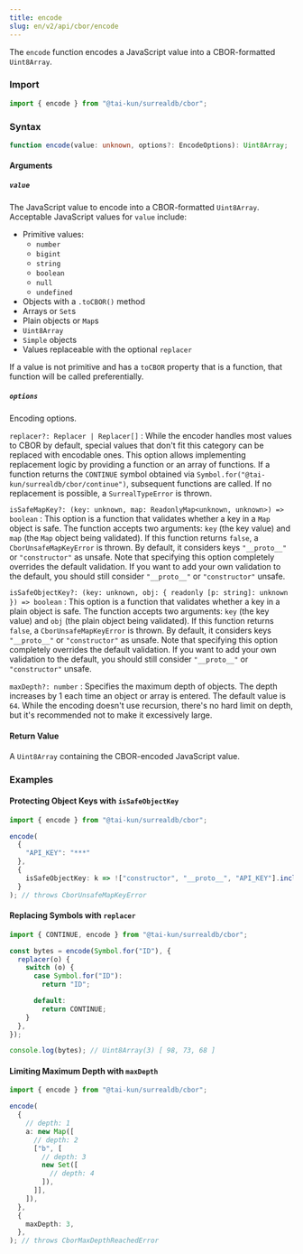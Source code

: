```yaml
---
title: encode
slug: en/v2/api/cbor/encode
---
```


The `encode` function encodes a JavaScript value into a CBOR-formatted `Uint8Array`.

### Import

```ts
import { encode } from "@tai-kun/surrealdb/cbor";
```

### Syntax

```ts
function encode(value: unknown, options?: EncodeOptions): Uint8Array;
```

#### Arguments

##### `value`

The JavaScript value to encode into a CBOR-formatted `Uint8Array`.  Acceptable JavaScript values for `value` include:

- Primitive values:
  - `number`
  - `bigint`
  - `string`
  - `boolean`
  - `null`
  - `undefined`
- Objects with a `.toCBOR()` method
- Arrays or `Set`s
- Plain objects or `Map`s
- `Uint8Array`
- `Simple` objects
- Values replaceable with the optional `replacer`

If a value is not primitive and has a `toCBOR` property that is a function, that function will be called preferentially.

##### `options`

Encoding options.

`replacer?: Replacer | Replacer[]`
:   While the encoder handles most values to CBOR by default, special values that don't fit this category can be replaced with encodable ones. This option allows implementing replacement logic by providing a function or an array of functions. If a function returns the `CONTINUE` symbol obtained via `Symbol.for("@tai-kun/surrealdb/cbor/continue")`, subsequent functions are called. If no replacement is possible, a `SurrealTypeError` is thrown.

`isSafeMapKey?: (key: unknown, map: ReadonlyMap<unknown, unknown>) => boolean`
:   This option is a function that validates whether a key in a `Map` object is safe. The function accepts two arguments: `key` (the key value) and `map` (the `Map` object being validated). If this function returns `false`, a `CborUnsafeMapKeyError` is thrown. By default, it considers keys `"__proto__"` or `"constructor"` as unsafe. Note that specifying this option completely overrides the default validation. If you want to add your own validation to the default, you should still consider `"__proto__"` or `"constructor"` unsafe.

`isSafeObjectKey?: (key: unknown, obj: { readonly [p: string]: unknown }) => boolean`
:   This option is a function that validates whether a key in a plain object is safe. The function accepts two arguments: `key` (the key value) and `obj` (the plain object being validated). If this function returns `false`, a `CborUnsafeMapKeyError` is thrown. By default, it considers keys `"__proto__"` or `"constructor"` as unsafe. Note that specifying this option completely overrides the default validation. If you want to add your own validation to the default, you should still consider `"__proto__"` or `"constructor"` unsafe.


`maxDepth?: number`
:   Specifies the maximum depth of objects. The depth increases by 1 each time an object or array is entered. The default value is `64`.  While the encoding doesn't use recursion, there's no hard limit on depth, but it's recommended not to make it excessively large.

#### Return Value

A `Uint8Array` containing the CBOR-encoded JavaScript value.

### Examples

#### Protecting Object Keys with `isSafeObjectKey`

```ts
import { encode } from "@tai-kun/surrealdb/cbor";

encode(
  {
    "API_KEY": "***"
  },
  {
    isSafeObjectKey: k => !["constructor", "__proto__", "API_KEY"].includes(k),
  }
); // throws CborUnsafeMapKeyError
```

#### Replacing Symbols with `replacer`

```ts
import { CONTINUE, encode } from "@tai-kun/surrealdb/cbor";

const bytes = encode(Symbol.for("ID"), {
  replacer(o) {
    switch (o) {
      case Symbol.for("ID"):
        return "ID";

      default:
        return CONTINUE;
    }
  },
});

console.log(bytes); // Uint8Array(3) [ 98, 73, 68 ]
```

#### Limiting Maximum Depth with `maxDepth`

```ts
import { encode } from "@tai-kun/surrealdb/cbor";

encode(
  {
    // depth: 1
    a: new Map([
      // depth: 2
      ["b", [
        // depth: 3
        new Set([
          // depth: 4
        ]),
      ]],
    ]),
  },
  {
    maxDepth: 3,
  },
); // throws CborMaxDepthReachedError
```
